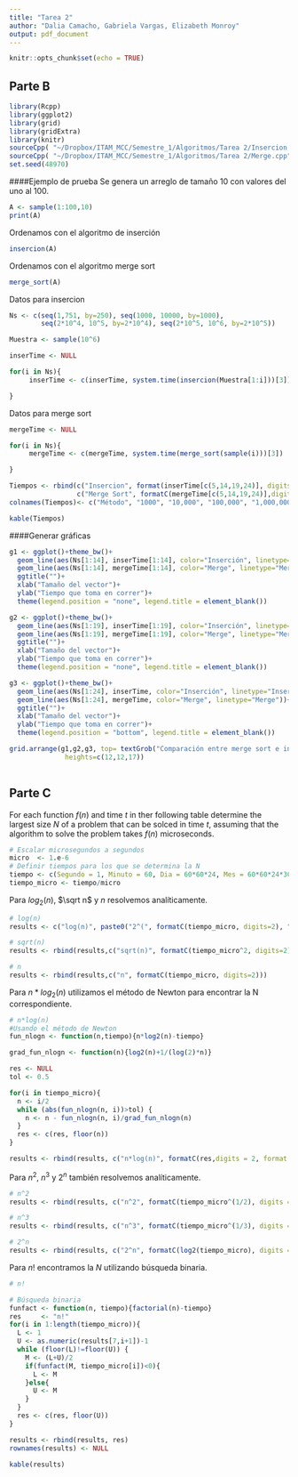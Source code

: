```yaml
---
title: "Tarea 2"
author: "Dalia Camacho, Gabriela Vargas, Elizabeth Monroy"
output: pdf_document
---
```


```r
knitr::opts_chunk$set(echo = TRUE)
```

## Parte B

```r
library(Rcpp)
library(ggplot2)
library(grid)
library(gridExtra)
library(knitr)
sourceCpp( "~/Dropbox/ITAM_MCC/Semestre_1/Algoritmos/Tarea 2/Insercion.cpp")
sourceCpp( "~/Dropbox/ITAM_MCC/Semestre_1/Algoritmos/Tarea 2/Merge.cpp")
set.seed(48970)
```

####Ejemplo de prueba 
Se genera un arreglo de tamaño 10 con valores del uno al 100.
```r
A <- sample(1:100,10)
print(A)
```
Ordenamos con el algoritmo de inserción
```r
insercion(A)
```

Ordenamos con el algoritmo merge sort
```r
merge_sort(A)
```

Datos para insercion
```r
Ns <- c(seq(1,751, by=250), seq(1000, 10000, by=1000), 
        seq(2*10^4, 10^5, by=2*10^4), seq(2*10^5, 10^6, by=2*10^5))

Muestra <- sample(10^6)

inserTime <- NULL

for(i in Ns){
     inserTime <- c(inserTime, system.time(insercion(Muestra[1:i]))[3])

}
```

Datos para merge sort
```r
mergeTime <- NULL

for(i in Ns){
     mergeTime <- c(mergeTime, system.time(merge_sort(sample(i)))[3])

}

```

```r
Tiempos <- rbind(c("Insercion", format(inserTime[c(5,14,19,24)], digits=2)), 
                 c("Merge Sort", formatC(mergeTime[c(5,14,19,24)],digits = 2)))
colnames(Tiempos)<- c("Método", "1000", "10,000", "100,000", "1,000,000")

kable(Tiempos)

```

####Generar gráficas
```r
g1 <- ggplot()+theme_bw()+
  geom_line(aes(Ns[1:14], inserTime[1:14], color="Inserción", linetype="Inserción"))+
  geom_line(aes(Ns[1:14], mergeTime[1:14], color="Merge", linetype="Merge"))+
  ggtitle("")+
  xlab("Tamaño del vector")+
  ylab("Tiempo que toma en correr")+
  theme(legend.position = "none", legend.title = element_blank())

g2 <- ggplot()+theme_bw()+
  geom_line(aes(Ns[1:19], inserTime[1:19], color="Inserción", linetype="Inserción"))+
  geom_line(aes(Ns[1:19], mergeTime[1:19], color="Merge", linetype="Merge"))+
  ggtitle("")+
  xlab("Tamaño del vector")+
  ylab("Tiempo que toma en correr")+
  theme(legend.position = "none", legend.title = element_blank())

g3 <- ggplot()+theme_bw()+
  geom_line(aes(Ns[1:24], inserTime, color="Inserción", linetype="Inserción"))+
  geom_line(aes(Ns[1:24], mergeTime, color="Merge", linetype="Merge"))+
  ggtitle("")+
  xlab("Tamaño del vector")+
  ylab("Tiempo que toma en correr")+
  theme(legend.position = "bottom", legend.title = element_blank())

grid.arrange(g1,g2,g3, top= textGrob("Comparación entre merge sort e inserción", gp=gpar(fontsize=15)),
              heights=c(12,12,17)) 
  


```




## Parte C

For each function $f(n)$ and time $t$ in ther following table determine the largest size $N$ of a problem that can be solced in time $t$, assuming that the algorithm to solve the problem takes $f(n)$ microseconds.

```r
# Escalar microsegundos a segundos
micro  <- 1.e-6
# Definir tiempos para los que se determina la N
tiempo <- c(Segundo = 1, Minuto = 60, Dia = 60*60*24, Mes = 60*60*24*30, Año = 60*60*24*365)
tiempo_micro <- tiempo/micro
```


Para $log_2(n)$, $\sqrt n$ y $n$ resolvemos analíticamente.
```r
# log(n)
results <- c("log(n)", paste0("2^(", formatC(tiempo_micro, digits=2), ")"))

# sqrt(n)
results <- rbind(results,c("sqrt(n)", formatC(tiempo_micro^2, digits=2)))

# n
results <- rbind(results,c("n", formatC(tiempo_micro, digits=2)))
```

Para $n*log_2(n)$ utilizamos el método de Newton para encontrar la N correspondiente.

```r
# n*log(n)
#Usando el método de Newton
fun_nlogn <- function(n,tiempo){n*log2(n)-tiempo}

grad_fun_nlogn <- function(n){log2(n)+1/(log(2)*n)}

res <- NULL
tol <- 0.5

for(i in tiempo_micro){
  n <- i/2
  while (abs(fun_nlogn(n, i))>tol) {
    n <- n - fun_nlogn(n, i)/grad_fun_nlogn(n)
  }
  res <- c(res, floor(n))
}

results <- rbind(results, c("n*log(n)", formatC(res,digits = 2, format = "e")))
```

Para $n^2$, $n^3$ y $2^n$ también resolvemos analíticamente.

```r
# n^2
results <- rbind(results, c("n^2", formatC(tiempo_micro^(1/2), digits = 2)))

# n^3
results <- rbind(results, c("n^3", formatC(tiempo_micro^(1/3), digits = 2)))

# 2^n
results <- rbind(results, c("2^n", formatC(log2(tiempo_micro), digits = 0, format = "f")))
```

Para $n!$ encontramos la $N$ utilizando búsqueda binaria.

```r
# n!

# Búsqueda binaria
funfact <- function(n, tiempo){factorial(n)-tiempo}
res     <- "n!"
for(i in 1:length(tiempo_micro)){
  L <- 1
  U <- as.numeric(results[7,i+1])-1
  while (floor(L)!=floor(U)) {
    M <- (L+U)/2
    if(funfact(M, tiempo_micro[i])<0){
      L <- M
    }else{
      U <- M
    }
  }
  res <- c(res, floor(U))
}

results <- rbind(results, res)
rownames(results) <- NULL
```


```r
kable(results)
```